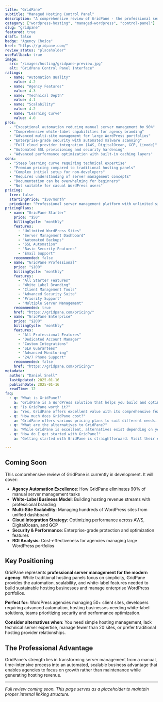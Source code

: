 ```yaml
---
title: "GridPane"
subtitle: "Managed Hosting Control Panel"
description: "A comprehensive review of GridPane - the professional server management platform designed for agencies and developers, offering automated WordPress hosting, white-label solutions, and enterprise-grade scalability."
category: ["wordpress-hosting", "managed-wordpress", "control-panel"]
slug: "gridpane"
featured: true
draft: false
badge: "Agency Choice"
href: "https://gridpane.com/"
review_status: "placeholder"
useFallback: true
image:
  src: "/images/hosting/gridpane-preview.jpg"
  alt: "GridPane Control Panel Interface"
ratings:
  - name: "Automation Quality"
    value: 4.2
  - name: "Agency Features"
    value: 4.3
  - name: "Technical Depth"
    value: 4.1
  - name: "Scalability"
    value: 4.2
  - name: "Learning Curve"
    value: 4.0
pros:
  - "Exceptional automation reducing manual server management by 90%"
  - "Comprehensive white-label capabilities for agency branding"
  - "Advanced multi-site management for large WordPress portfolios"
  - "Enterprise-grade security with automated malware scanning"
  - "Full cloud provider integration (AWS, DigitalOcean, GCP, Linode)"
  - "Automated SSL provisioning and security hardening"
  - "Advanced performance optimization with built-in caching layers"
cons:
  - "Steep learning curve requiring technical expertise"
  - "Premium pricing compared to traditional hosting panels"
  - "Complex initial setup for non-developers"
  - "Requires understanding of server management concepts"
  - "Documentation can be overwhelming for beginners"
  - "Not suitable for casual WordPress users"
pricing:
  free: false
  startingPrice: "$50/month"
  priceNote: "Professional server management platform with unlimited sites per server"
pricingPlans:
  - name: "GridPane Starter"
    price: "$50"
    billingCycle: "monthly"
    features:
      - "Unlimited WordPress Sites"
      - "Server Management Dashboard"
      - "Automated Backups"
      - "SSL Automation"
      - "Basic Security Features"
      - "Email Support"
    recommended: false
  - name: "GridPane Professional"
    price: "$100"
    billingCycle: "monthly"
    features:
      - "All Starter Features"
      - "White Label Branding"
      - "Client Management Tools"
      - "Advanced Security Suite"
      - "Priority Support"
      - "Multiple Server Management"
    recommended: true
    href: "https://gridpane.com/pricing/"
  - name: "GridPane Enterprise"
    price: "$200"
    billingCycle: "monthly"
    features:
      - "All Professional Features"
      - "Dedicated Account Manager"
      - "Custom Integrations"
      - "SLA Guarantees"
      - "Advanced Monitoring"
      - "24/7 Phone Support"
    recommended: false
    href: "https://gridpane.com/pricing/"
metadata:
  author: "Daniel Snell"
  lastUpdated: 2025-01-16
  publishDate: 2025-01-16
  readTime: 12
faq:
  - q: "What is GridPane?"
    a: "GridPane is a WordPress solution that helps you build and optimize your website with powerful features and excellent performance."
  - q: "Is GridPane worth it?"
    a: "Yes, GridPane offers excellent value with its comprehensive feature set, regular updates, and reliable support. It's a solid investment for serious WordPress users."
  - q: "How much does GridPane cost?"
    a: "GridPane offers various pricing plans to suit different needs. Check their official website for current pricing and special offers."
  - q: "What are the alternatives to GridPane?"
    a: "While GridPane is excellent, alternatives exist depending on your specific needs. Consider your requirements for features, budget, and ease of use when comparing options."
  - q: "How do I get started with GridPane?"
    a: "Getting started with GridPane is straightforward. Visit their official website, choose a plan that fits your needs, and follow their setup documentation or tutorials."

---
```


## Coming Soon

This comprehensive review of GridPane is currently in development. It will cover:

- **Agency Automation Excellence**: How GridPane eliminates 90% of manual server management tasks
- **White-Label Business Model**: Building hosting revenue streams with professional branding
- **Multi-Site Scalability**: Managing hundreds of WordPress sites from unified dashboard
- **Cloud Integration Strategy**: Optimizing performance across AWS, DigitalOcean, and GCP
- **Security & Performance**: Enterprise-grade protection and optimization features
- **ROI Analysis**: Cost-effectiveness for agencies managing large WordPress portfolios

## Key Positioning

GridPane represents **professional server management for the modern agency**. While traditional hosting panels focus on simplicity, GridPane provides the automation, scalability, and white-label features needed to build sustainable hosting businesses and manage enterprise WordPress portfolios.

**Perfect for:** WordPress agencies managing 50+ client sites, developers requiring advanced automation, hosting businesses needing white-label solutions, teams prioritizing security and performance optimization.

**Consider alternatives when:** You need simple hosting management, lack technical server expertise, manage fewer than 20 sites, or prefer traditional hosting provider relationships.

## The Professional Advantage

GridPane's strength lies in transforming server management from a manual, time-intensive process into an automated, scalable business advantage that enables agencies to focus on growth rather than maintenance while generating hosting revenue.

---

*Full review coming soon. This page serves as a placeholder to maintain proper internal linking structure.*